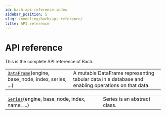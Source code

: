 ```yaml
---
id: bach-api-reference-index
sidebar_position: 5
slug: /modeling/bach/api-reference/
title: API reference
---
```


# API reference

This is the complete API reference of Bach.

<div className="table-autosummary">

|                                                   |                                                                                                                                                                                                     |
| ------------------------------------------------- | -------------------------------------------------------------------------------------------------------------------------------------------------------------------------------------------------- |
| [`DataFrame`](/modeling/bach/api-reference/DataFrame/bach.DataFrame.mdx)(engine, base_node, index, series, ...)  | A mutable DataFrame representing tabular data in a database and enabling operations on that data.                                                                                                   |


</div>

<div className="table-autosummary">

|                                                   |                                                                                                                                                                                                     |
| ------------------------------------------------- | -------------------------------------------------------------------------------------------------------------------------------------------------------------------------------------------------- |
| [`Series`](/modeling/bach/api-reference/Series/bach.Series.mdx)(engine, base_node, index, name, ...)       | Series is an abstract class.                                                                                                                                                                        |


</div>
